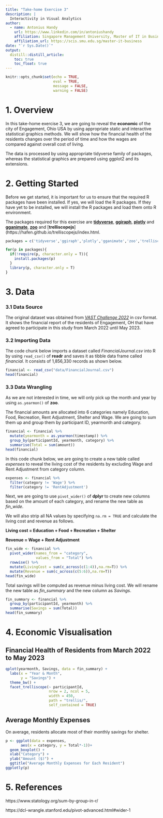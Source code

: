 ```yaml
---
title: "Take-home Exercise 3"
description: |
  Interactivity in Visual Analytics
author:
  - name: Antonius Handy 
    url: https://www.linkedin.com/in/antoniushandy
    affiliation: Singapore Management University, Master of IT in Business
    affiliation_url: https://scis.smu.edu.sg/master-it-business
date: "`r Sys.Date()`"
output: 
  distill::distill_article:
    toc: true
    toc_float: true
---
```


```r
knitr::opts_chunk$set(echo = TRUE,
                      eval = TRUE,
                      message = FALSE,
                      warning = FALSE)
```

# 1. Overview

In this take-home exercise 3, we are going to reveal the **economic** of the city of Engagement, Ohio USA by using appropriate static and interactive statistical graphics methods. We will show how the financial health of the residents changes over the period of time and how the wages are compared against overall cost of living.

The data is processed by using appropriate tidyverse family of packages, whereas the statistical graphics are prepared using ggplot2 and its extensions.

# 2. Getting Started

Before we get started, it is important for us to ensure that the required R packages have been installed. If yes, we will load the R packages. If they have yet to be installed, we will install the R packages and load them onto R environment.

The packages required for this exercise are [**tidyverse**](https://www.tidyverse.org/), [**ggiraph**](https://davidgohel.github.io/ggiraph/), [**plotly**](https://plotly.com/r/) and [**gganimate**](https://gganimate.com/),
[**zoo**](https://cran.r-project.org/web/packages/zoo/zoo.pdf) and [**trelliscopejs**](https://hafen.github.io/trelliscopejs/index.html.

```r
packages = c('tidyverse','ggiraph','plotly','gganimate','zoo','trelliscopejs')

for(p in packages){
  if(!require(p, character.only = T)){
    install.packages(p)
  }
  library(p, character.only = T)
}
```

# 3. Data

### 3.1 Data Source
The original dataset was obtained from [*VAST Challenge 2022*](https://vast-challenge.github.io/2022/index.html) in csv format. It shows the financial report of the residents of Engagement, OH that have agreed to participate in this study from March 2022 until May 2023.

### 3.2 Importing Data
The code chunk below imports a dataset called *FinancialJournal.csv* into R by using `read_csv()` of **readr** and saves it as tibble data frame called *financial*. It consists of 1,856,330 records as shown below.

```r
financial <- read_csv("data/FinancialJournal.csv")
head(financial)
```

### 3.3 Data Wrangling

As we are not interested in time, we will only pick up the month and year by using `as.yearmon()` of **zoo**. 

The financial amounts are allocated into 6 categories namely Education, Food, Recreation, Rent Adjustment, Shelter and Wage. We are going to sum them up and group them by participant ID, yearmonth and category. 

```r
financial <- financial %>%
  mutate(yearmonth = as.yearmon(timestamp)) %>%
  group_by(participantId, yearmonth, category) %>%
  summarise(Total = sum(amount))
head(financial)
```

In this code chunk below, we are going to create a new table called *expenses* to reveal the living cost of the residents by excluding Wage and Rent Adjustment from category column.

```r
expenses <- financial %>%
  filter(category != 'Wage') %>%
  filter(category != 'RentAdjustment')
```

Next, we are going to use `pivot_wider()` of **dplyr** to create new columns based on the amount of each category, and rename the new table as *fin_wide*.

We will also strip all NA values by specifying `na.rm = TRUE` and calculate the living cost and revenue as follows.

**Living cost = Education + Food + Recreation + Shelter**

**Revenue = Wage + Rent Adjustment**

```r
fin_wide <- financial %>%
  pivot_wider(names_from = "category",
              values_from = "Total") %>%
  rowwise() %>%
  mutate(LivingCost = sum(c_across(c(1:4)),na.rm=T)) %>%
  mutate(Revenue = sum(c_across(c(5:6)),na.rm=T))
head(fin_wide)
```

Total savings will be computed as revenue minus living cost. We will rename the new table as *fin_summary* and the new column as *Savings*.

```r
fin_summary <- financial %>%
  group_by(participantId, yearmonth) %>%
  summarise(Savings = sum(Total))
head(fin_summary)
```

# 4. Economic Visualisation

## Financial Health of Residents from March 2022 to May 2023 

```r
qplot(yearmonth, Savings, data = fin_summary) +
  labs(x = "Year & Month",
       y = "Savings") +
  theme_bw() +
  facet_trelliscope(~ participantId,
                    nrow = 2, ncol = 5,
                    width = 450,
                    path = "trellis/",
                    self_contained = TRUE)
```



## Average Monthly Expenses

On average, residents allocate most of their monthly savings for shelter.

```r
p <- ggplot(data = expenses,
       aes(x = category, y = Total*-1))+
  geom_boxplot() +
  xlab("Category") +
  ylab("Amount ($)") +
  ggtitle("Average Monthly Expenses for Each Resident")
ggplotly(p)
```

# 5. References

https://www.statology.org/sum-by-group-in-r/

https://dcl-wrangle.stanford.edu/pivot-advanced.html#wider-1
